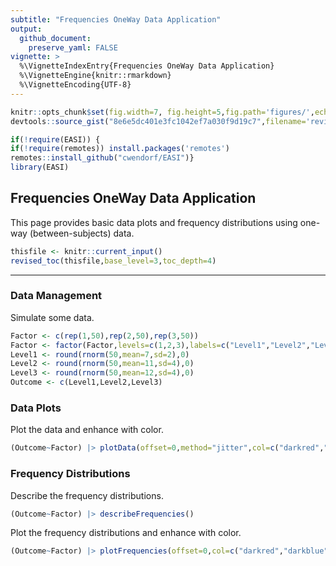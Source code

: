 ```yaml
---
subtitle: "Frequencies OneWay Data Application"
output:
  github_document:
    preserve_yaml: FALSE
vignette: >
  %\VignetteIndexEntry{Frequencies OneWay Data Application}
  %\VignetteEngine{knitr::rmarkdown}
  %\VignetteEncoding{UTF-8}
---
```


```r
knitr::opts_chunk$set(fig.width=7, fig.height=5,fig.path='figures/',echo=TRUE,warning=FALSE,message=FALSE)
devtools::source_gist("8e6e5dc401e3fc1042ef7a030f9d19c7",filename='revised_toc.R')
```

```r
if(!require(EASI)) {
if(!require(remotes)) install.packages('remotes')
remotes::install_github("cwendorf/EASI")}
library(EASI)
```

## Frequencies OneWay Data Application

This page provides basic data plots and frequency distributions using one-way (between-subjects) data.

```r
thisfile <- knitr::current_input()
revised_toc(thisfile,base_level=3,toc_depth=4)
```

---

### Data Management

Simulate some data.
```r
Factor <- c(rep(1,50),rep(2,50),rep(3,50))
Factor <- factor(Factor,levels=c(1,2,3),labels=c("Level1","Level2","Level3"))
Level1 <- round(rnorm(50,mean=7,sd=2),0)
Level2 <- round(rnorm(50,mean=11,sd=4),0)
Level3 <- round(rnorm(50,mean=12,sd=4),0)
Outcome <- c(Level1,Level2,Level3)
```

### Data Plots

Plot the data and enhance with color.
```r
(Outcome~Factor) |> plotData(offset=0,method="jitter",col=c("darkred","darkblue","darkgoldenrod"))
```

### Frequency Distributions

Describe the frequency distributions.
```r
(Outcome~Factor) |> describeFrequencies()
```

Plot the frequency distributions and enhance with color.
```r
(Outcome~Factor) |> plotFrequencies(offset=0,col=c("darkred","darkblue","darkgoldenrod"))
```
